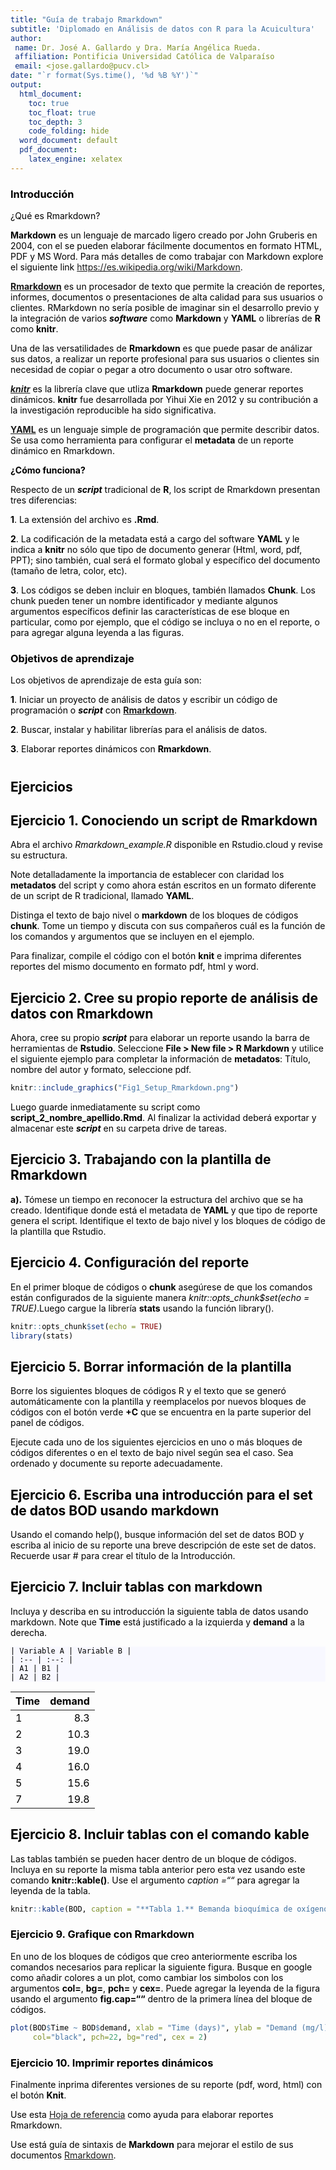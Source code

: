 ```yaml
---
title: "Guía de trabajo Rmarkdown"
subtitle: 'Diplomado en Análisis de datos con R para la Acuicultura'
author:
 name: Dr. José A. Gallardo y Dra. María Angélica Rueda.
 affiliation: Pontificia Universidad Católica de Valparaíso
 email: <jose.gallardo@pucv.cl>
date: "`r format(Sys.time(), '%d %B %Y')`"
output:
  html_document:
    toc: true
    toc_float: true
    toc_depth: 3
    code_folding: hide
  word_document: default
  pdf_document:
    latex_engine: xelatex
---
```


<style>
#TOC {
  color: black;
  font-familiy: Calibri;
  font-size: 14px;
  border-color: #708090; 
}
body {
   color: black;
   font-familiy: Calibri;
}

pre {
  color: black;
  background-color: #F8F8FF;
}
# header {
  color: #800000;
  font-familiy: Calibri;
  background-color: #F5F5F5;
  opacity: 0.8;
  font-size: 16px;
}
</style>

### **Introducción**

¿Qué es Rmarkdown?

**Markdown** es un lenguaje de marcado ligero creado por John Gruberis en 2004, con el se pueden elaborar fácilmente documentos en formato HTML, PDF y MS Word. Para más detalles de como trabajar con Markdown explore el siguiente link  <https://es.wikipedia.org/wiki/Markdown>.

[**Rmarkdown**](https://rmarkdown.rstudio.com/) es un procesador de texto que permite la creación de reportes, informes, documentos o presentaciones de alta calidad para sus usuarios o clientes. RMarkdown no sería posible de imaginar sin el desarrollo previo y la integración de varios **_software_** como **Markdown** y **YAML** o librerías de **R** como **knitr**.

Una de las versatilidades de **Rmarkdown** es que puede pasar de análizar sus datos, a realizar un reporte profesional para sus usuarios o clientes sin necesidad de copiar o pegar a otro documento o usar otro software. 

[**_knitr_**](https://yihui.org/knitr/) es la librería clave que utliza **Rmarkdown** puede generar reportes dinámicos. **knitr** fue desarrollada por Yihui Xie en 2012 y su contribución a la investigación reproducible ha sido significativa.

**[YAML](https://es.wikipedia.org/wiki/YAML)** es un lenguaje simple de programación que permite describir datos. Se usa como herramienta para configurar el **metadata** de un reporte dinámico en Rmarkdown. 

**¿Cómo funciona?**

Respecto de un **_script_** tradicional de **R**, los script de Rmarkdown presentan tres diferencias: 

**1**. La extensión del archivo es **.Rmd**.

**2**. La codificación de la metadata está a cargo del software **YAML** y le indica a **knitr** no sólo que tipo de documento generar (Html, word, pdf, PPT); sino también, cual será el formato global y específico del documento (tamaño de letra, color, etc).

**3**. Los códigos se deben incluir en bloques, también llamados **Chunk**. Los chunk pueden tener un nombre identificador y mediante algunos argumentos específicos definir las características de ese bloque en particular, como por ejemplo, que el código se incluya o no en el reporte, o para agregar alguna leyenda a las figuras.


### **Objetivos de aprendizaje**

Los objetivos de aprendizaje de esta guía son:

**1**. Iniciar un proyecto de análisis de datos y escribir un código de programación o **_script_** con **[Rmarkdown](https://rmarkdown.rstudio.com/)**.

**2**. Buscar, instalar y habilitar librerías para el análisis de datos.

**3**. Elaborar reportes dinámicos con **Rmarkdown**.

#

## **Ejercicios**

## **Ejercicio 1.** **Conociendo un script de Rmarkdown**

Abra el archivo *Rmarkdown_example.R* disponible en Rstudio.cloud y revise su estructura.   

Note detalladamente la importancia de establecer con claridad los **metadatos** del script y como ahora están escritos en un formato diferente de un script de R tradicional, llamado **YAML**.    

Distinga el texto de bajo nivel o **markdown** de los bloques de códigos **chunk**. Tome un tiempo y discuta con sus compañeros cuál es la función de los comandos y argumentos que se incluyen en el ejemplo.

Para finalizar, compile el código con el botón **knit** e imprima diferentes reportes del mismo documento en formato pdf, html y word.

## **Ejercicio 2.** **Cree su propio reporte de análisis de datos con Rmarkdown**

Ahora, cree su propio **_script_** para elaborar un reporte usando la barra de herramientas de **Rstudio**. Seleccione **File > New file > R Markdown** y utilice el siguiente ejemplo para completar la información de **metadatos**: Título, nombre del autor y formato, seleccione pdf.

```r
knitr::include_graphics("Fig1_Setup_Rmarkdown.png")
```

Luego guarde inmediatamente su script como **script_2_nombre_apellido.Rmd**. Al finalizar la actividad deberá exportar y almacenar este **_script_** en su carpeta drive de tareas.

## **Ejercicio 3.** **Trabajando con la plantilla de Rmarkdown** 

**a).** Tómese un tiempo en reconocer la estructura del archivo que se ha creado. Identifique donde está el metadata de **YAML** y que tipo de reporte genera el script. Identifique el texto de bajo nivel y los bloques de código de la plantilla que Rstudio.

## **Ejercicio 4.** **Configuración del reporte**

En el primer bloque de códigos o **chunk** asegúrese de que los comandos están configurados de la siguiente manera *knitr::opts_chunk$set(echo = TRUE)*.Luego cargue la librería **stats** usando la función library().

```r
knitr::opts_chunk$set(echo = TRUE)
library(stats)
```


## **Ejercicio 5.** **Borrar información de la plantilla**

Borre los siguientes bloques de códigos R y el texto que se generó automáticamente con la plantilla y reemplacelos por nuevos bloques de códigos con el botón verde **+C** que se encuentra en la parte superior del panel de códigos. 

Ejecute cada uno de los siguientes ejercicios en uno o más bloques de códigos diferentes o en el texto de bajo nivel según sea el caso. Sea ordenado y documente su reporte adecuadamente.

## **Ejercicio 6.** **Escriba una introducción para el set de datos BOD usando markdown**

Usando el comando help(), busque información del set de datos BOD y escriba al inicio de su reporte una breve descripción de este set de datos. Recuerde usar # para crear el título de la Introducción.

## **Ejercicio 7.** **Incluir tablas con markdown**

Incluya y describa en su introducción la siguiente tabla de datos usando markdown. Note que **Time** está justificado a la izquierda y **demand** a la derecha.

    | Variable A | Variable B |
    | :-- | :--: |
    | A1 | B1 |
    | A2 | B2 |

| Time | demand |
| :-- | --: |
|1	| 8.3 |			
|2	| 10.3 |			
|3	| 19.0	|		
|4	| 16.0	|		
|5	| 15.6	|		
|7	| 19.8	|

## **Ejercicio 8.** **Incluir tablas con el comando kable**

Las tablas también se pueden hacer dentro de un bloque de códigos. Incluya en su reporte la misma tabla anterior pero esta vez usando este comando **knitr::kable()**. Use el argumento *caption =""* para agregar la leyenda de la tabla.

```r
knitr::kable(BOD, caption = "**Tabla 1.** Bemanda bioquímica de oxígeno")
```

### **Ejercicio 9.** **Grafique con Rmarkdown**

En uno de los bloques de códigos que creo anteriormente escriba los comandos necesarios para replicar la siguiente figura. Busque en google como añadir colores a un plot, como cambiar los simbolos con los argumentos **col=**, **bg=**, **pch=** y **cex=**. Puede agregar la leyenda de la figura usando el argumento **fig.cap=""** dentro de la primera línea del bloque de códigos.

```r
plot(BOD$Time ~ BOD$demand, xlab = "Time (days)", ylab = "Demand (mg/l)", 
     col="black", pch=22, bg="red", cex = 2)
```
### **Ejercicio 10.** **Imprimir reportes dinámicos**

Finalmente inprima diferentes versiones de su reporte (pdf, word, html) con el botón **Knit**.

Use esta [Hoja de referencia](https://github.com/rstudio/cheatsheets/raw/master/translations/spanish/rmarkdown-2.0_Spanish.pdf) como ayuda para elaborar reportes Rmarkdown.

Use está guía de sintaxis de **Markdown** para mejorar el estilo de sus documentos [Rmarkdown](https://rstudio-pubs-static.s3.amazonaws.com/330387_5a40ca72c3b14824acedceb7d34618d1.html).
